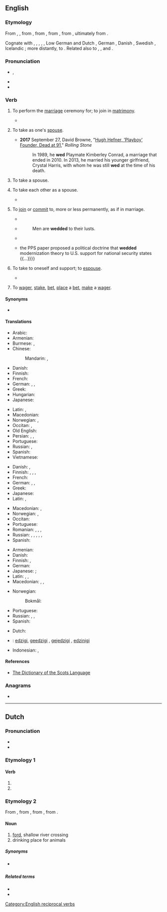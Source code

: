 {{also|Wed|wed.|we'd|Wed.}}
==English==

===Etymology===
{{root|en|ine-pro|*wedʰ-}}
From {{inh|en|enm|wedden}}, {{m|enm|weddien}}, from {{inh|en|ang|weddian||to pledge; wed}}, from {{inh|en|gmw-pro|*waddjōn}}, from {{inh|en|gem-pro|*wadjōną|t=to pledge}}, from {{m|gem-pro|*wadją|t=pledge}}, ultimately from {{der|en|ine-pro|*wedʰ-|t=to pledge}}.

Cognate with {{cog|sco|wed}}, {{m|sco|wod}}, {{m|sco|wad||to wed}}, {{cog|stq|wädje||to bet, wager}}, {{cog|fy|wedzje||to bet, wager}}, Low German and Dutch {{m|nl|wedden||to bet}}, German {{m|de|wetten||to bet}}, Danish {{m|da|vædde||to bet}}, Swedish {{m|sv|vädja||to appeal}}, Icelandic {{m|is|veðja||to bet}}; more distantly, to {{cog|sa|वधू|tr=vadhū́||bride}}. Related also to {{l|en|gage}}, {{l|en|engage}}, and {{l|en|wage}}.

===Pronunciation===
* {{enPR|wĕdʹ}}, {{IPA|en|/ˈwɛd/}}
* {{audio|en|en-us-wed.ogg|Audio (US)}}
* {{rhymes|en|ɛd|s=1}}

===Verb===
{{en-verb|+|+|wed|past2=wedded}}

# {{lb|en|transitive}} To perform the [[marriage]] ceremony for; to join in [[matrimony]].
#: {{ux|en|The priest '''wed''' the couple.}}
#* {{RQ:Milton Paradise Lost|8|passage=And Adam, '''wedded''' to another Eve, / Shall live with her.}}
# {{lb|en|transitive}} To take as one's [[spouse]].
#: {{ux|en|She '''wed''' her first love.}}
#* '''2017''' September 27, David Browne, "[http://www.rollingstone.com/culture/news/hugh-hefner-playboy-founder-dead-at-91-w443922 Hugh Hefner, 'Playboy' Founder, Dead at 91]," ''Rolling Stone''
#*:  In 1989, he '''wed''' Playmate Kimberley Conrad, a marriage that ended in 2010. In 2013, he married his younger girlfriend, Crystal Harris, with whom he was still '''wed''' at the time of his death.
# {{lb|en|intransitive}} To take a spouse.
# {{lb|en|reciprocal}} To take each other as a spouse.
#: {{ux|en|They will '''wed''' in the summer.}}
#* {{quote-book|1=en|year=1887|author=H. Rider Haggard|authorlink=H. Rider Haggard|title=She: A History of Adventure|url=http://www.gutenberg.org/files/3155/3155-0.txt|passage=On the rock above was an inscription in three words. Ayesha translated it. It was `'''''Wedded''' in Death''.' What was the life-story of these two, who, of a truth, were beautiful in their lives, and in their death were not divided?}}
# {{lb|en|figuratively|transitive}} To [[join]] or [[commit]] to, more or less permanently, as if in marriage.
#: {{ux|en|I'm not '''wedded''' to this proposal; suggest an alternative.}}
#*{{RQ:Shakespeare Romeo and Juliet|act=III|scene=iii|passage=Affliction is enamoured of thy parts, and thou art '''wedded''' to calamity.}}
#* {{RQ:Tillotson Wisdom}}
#*: Men are '''wedded''' to their lusts.
#* {{quote-journal|en|year=1962|month=April|title=Death from Natural Causes?|journal=Modern Railways|page=218|text=It will be a tragedy if further enterprises of this kind&mdash;for example, the one proposed between South Wales, Bristol and the South Coast via Salisbury&mdash;are now deferred until they, too, are realised too late to make an impact on a public that is too firmly '''wedded''' to the roads to be wooed back to the trains.}}
#* {{quote-book|en|year=2008|author=Bradley Simpson|title=Economists with Guns| page=72| passage={{...}} the PPS paper proposed a political doctrine that '''wedded''' modernization theory to U.S. support for national security states {{...}}}}
# {{lb|en|figurative|intransitive}} To take to oneself and support; to [[espouse]].
#* {{RQ:Clarendon History|passage=They positively and concernedly '''wedded''' his cause.}}
# {{lb|en|Northern England|Scotland}} To [[wager]], [[stake]], [[bet]], [[place]] a [[bet]], [[make]] a [[wager]].
#: {{ux|en|I'd '''wed''' my head on that.}}

====Synonyms====
* {{l|en|marry}}

====Translations====
{{trans-top|to join in matrimony}}
* Arabic: {{t|ar|تَزَوَّجَ}}
* Armenian: {{t+|hy|ամուսնացնել}}
* Burmese: {{t+|my|မင်္ဂလာဆောင်}}, {{t+|my|လက်ထပ်}}
* Chinese:
*: Mandarin: {{t+|cmn|結婚|sc=Hani}}, {{t+|cmn|结婚|tr=jiéhūn|sc=Hani}}
* Danish: {{t+|da|vie}}
* Finnish: {{t|fi|[[vihkiä]] ([[avioliitto|avioliittoon]])}}
* French: {{t+|fr|marier}}
* German: {{t+|de|trauen}}, {{t+|de|verheiraten}}, {{t+|de|vermählen}}
* Greek: {{t+|el|παντρεύω}}
* Hungarian: {{t+|hu|összead}}
* Japanese: {{t+|ja|結婚|alt=結婚する|tr=けっこんする, kekkon suru}}
{{trans-mid}}
* Latin: {{t|la|maritō}}, {{t|la|nūbō}}
* Macedonian: {{t|mk|венчава}}
* Norwegian: {{t+|no|vie}}, {{t|no|ektevie}} {{qualifier|formal|somewhat dated}}
* Occitan: {{t+|oc|maridar}}, {{t|oc|casar}}
* Old English: {{t|ang|ǣwnian}}
* Persian: {{t+|fa|پیوند|tr=peyvand}}, {{t+|fa|ازدواج|tr=ezdevâj}}, {{t+|fa|زناشویی|tr=zanâšōei}}
* Portuguese: {{t+|pt|casar}}
* Russian: {{t+|ru|жени́ться}}, {{t+|ru|пожени́ться}}
* Spanish: {{t+|es|casar}}
* Vietnamese: {{t+|vi|cưới}}
{{trans-bottom}}

{{trans-top|transitive: to take as one's spouse}}
* Danish: {{t+|da|ægte}}, {{t|da|[[gifte]] sig med}}
* Finnish: {{t+|fi|naida}}, {{t|fi|[[avioitua]] [[jonkun]] [[kanssa]]}}, {{t|fi|[[mennä naimisiin]] [[jonkun]] [[kanssa]]}}, {{t|fi|[[ottaa]] [[puoliso|puolisokseen]]}}
* French: {{t+|fr|épouser}}
* German: {{t+|de|heiraten}}, {{t|de|zur Frau nehmen}} {{qualifier|take a wife}}, {{t|de|zum Mann nehmen}} {{qualifier|take a husband}}
* Greek: {{t+|el|παντρεύομαι}}
* Japanese: {{t+|ja|結婚|alt=結婚する|tr=けっこんする, kekkon suru}}
* Latin: {{t|la|maritō}}, {{t|la|nūbō}}
{{trans-mid}}
* Macedonian: {{t|mk|жени}} {{q|take a wife}}, {{t|mk|мажи}} {{q|take a husband}}
* Norwegian: {{t+|no|ekte}}, {{t|no|[[gifte]] seg med}}
* Occitan: {{t|oc|esposar}}
* Portuguese: {{t|pt|[[casar]] [[com]]}}
* Romanian: {{t+|ro|căsători}}, {{t+|ro|însura}}, {{t+|ro|mărita}}, {{t+|ro|cununa}}
* Russian: {{t+|ru|жени́ться|alt=жени́ться на}} {{qualifier|+ prepositional case|take a wife}}, {{t|ru|выходи́ть за́муж|alt=выходи́ть за́муж за|pf}} {{qualifier|+ accusative case|take a husband}}, {{t+|ru|вы́йти за́муж|alt=вы́йти за́муж за|pf}}, {{qualifier|+ accusative case|take a husband}}, {{t|ru|брать в жёны}} {{qualifier|dated|take a wife}}, {{t|ru|взять в жёны}} {{qualifier|dated|take a husband}}
* Spanish: {{t+|es|casar}}
{{trans-bottom}}

{{trans-top|intransitive: to take a spouse}}
* Armenian: {{t+|hy|ամուսնանալ}}
* Danish: {{t|da|[[gifte]] sig}}
* Finnish: {{t+|fi|avioitua}}, {{t+|fi|mennä naimisiin}}
* German: {{t+|de|heiraten}}
* Japanese: {{t+|ja|結婚|alt=結婚する|tr=けっこんする, kekkon suru}}; {{qualifier|male's action}} {{t|ja|娶る|tr=めとる, metoru}}
* Latin: {{t|la|nūbō}}, {{t|la|maritō}},
* Macedonian: {{t|mk|се венчава}}, {{t|mk|се мажи}} {{q|take a husband}}, {{t|mk|се жени}} {{q|take a wife}}
{{trans-mid}}
* Norwegian:
*: Bokmål: {{t|nb|[[gifte]] seg}}
* Portuguese: {{t+|pt|casar}}
* Russian: {{t+|ru|жени́ться}} {{q|take a wife}}, {{t|ru|выходи́ть за́муж|pf}}, {{t+|ru|вы́йти за́муж|pf}} {{q|take a husband}}
* Spanish: {{t+|es|casar}} {{qualifier|pronominal}}
{{trans-bottom}}

{{checktrans-top}}
* Dutch: {{t+check|nl|trouwen}}
* {{ttbc|eo}}: [[edzigi]], [[geedzigi]] {{q|male and female}}, [[gejedzigi]] {{q|two males}}, [[edzinigi]] {{q|two females}}
{{trans-mid}}
* Indonesian: {{t+check|id|nikah|alt=menikahi}}, {{t+check|id|nikah|alt=menikah}}
{{trans-bottom}}

====References====
* [http://www.dsl.ac.uk/entry/dost/wed_v The Dictionary of the Scots Language]

===Anagrams===
* {{anagrams|en|a=dew|DEW|Dew|dew}}

[[Category:English reciprocal verbs]]

----

==Dutch==

===Pronunciation===
* {{audio|nl|Nl-wed.ogg|Audio}}
* {{rhymes|nl|ɛt|s=1}}

===Etymology 1===

====Verb====
{{head|nl|verb form}}

# {{nl-verb form of|p=1|n=sg|t=pres|m=ind|wedden}}
# {{nl-verb form of|m=imp|wedden}}

===Etymology 2===
From {{inh|nl|dum|wedde}}, from {{inh|nl|odt|*weddi}}, from {{inh|nl|gmw-pro|*wadi}}, from {{inh|nl|gem-pro|*wadją}}.

====Noun====
{{nl-noun|n|-en|wedje}}

# [[ford]], shallow river crossing
# drinking place for animals

=====Synonyms=====
* {{sense|ford}} {{l|nl|voorde}}

=====Related terms=====
* {{l|nl|wad}}
* {{l|nl|waden}}